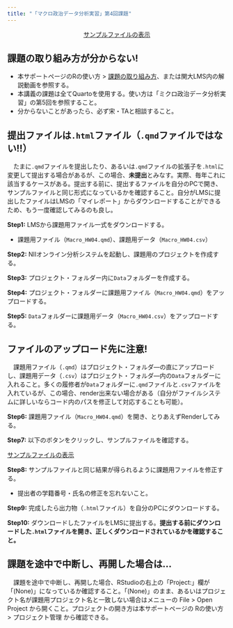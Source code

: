 ```yaml
---
title: "「マクロ政治データ分析実習」第4回課題"
---
```


<center><a href="Data/Macro_HW04_Sample.html" class="btn btn-primary btn-lg" target="_blank" role="button"><i class="bi bi-window"></i> サンプルファイルの表示</a></center>

:::{.callout-important}
## 課題の取り組み方が分からない!

* 本サポートページのRの使い方 > [課題の取り組み方](../intro/homework.qmd)、または関大LMS内の解説動画を参照する。
* 本講義の課題は全てQuartoを使用する。使い方は「ミクロ政治データ分析実習」の第5回を参照すること。
* 分からないことがあったら、必ず宋・TAと相談すること。
:::

:::{.callout-important}
## 提出ファイルは`.html`ファイル（`.qmd`ファイルではない!!）

　たまに`.qmd`ファイルを提出したり、あるいは`.qmd`ファイルの拡張子を`.html`に変更して提出する場合があるが、この場合、**未提出**とみなす。実際、毎年これに該当するケースがある。提出する前に、提出するファイルを自分のPCで開き、サンプルファイルと同じ形式になっているかを確認すること。自分がLMSに提出したファイルはLMSの「マイレポート」からダウンロードすることができるため、もう一度確認してみるのも良し。
:::

**Step1:** LMSから課題用ファイル一式をダウンロードする。

* 課題用ファイル（`Macro_HW04.qmd`）、課題用データ（`Macro_HW04.csv`）

**Step2:** NIIオンライン分析システムを起動し、課題用のプロジェクトを作成する。

**Step3:** プロジェクト・フォルダー内に`Data`フォルダーを作成する。

**Step4:** プロジェクト・フォルダーに課題用ファイル（`Macro_HW04.qmd`）をアップロードする。

**Step5:** `Data`フォルダーに課題用データ（`Macro_HW04.csv`）をアップロードする。

:::{.callout-important}
## ファイルのアップロード先に注意! 

　課題用ファイル（`.qmd`）はプロジェクト・フォルダ―の直にアップロードし、課題用データ（`.csv`）はプロジェクト・フォルダ―内の`Data`フォルダーに入れること。多くの履修者が`Data`フォルダーに`.qmd`ファイルと`.csv`ファイルを入れているが、この場合、render出来ない場合がある（自分がファイルシステムに詳しいならコード内のパスを修正して対応することも可能）。
:::

**Step6:** 課題用ファイル（`Macro_HW04.qmd`）を開き、とりあえずRenderしてみる。

**Step7:** 以下のボタンをクリックし、サンプルファイルを確認する。

<a href="Data/Macro_HW04_Sample.html" class="btn btn-primary btn-sm" target="_blank" role="button"><i class="bi bi-window"></i> サンプルファイルの表示</a>

**Step8:** サンプルファイルと同じ結果が得られるように課題用ファイルを修正する。

* 提出者の学籍番号・氏名の修正を忘れないこと。

**Step9:** 完成したら出力物（`.html`ファイル）を自分のPCにダウンロードする。

**Step10:** ダウンロードしたファイルをLMSに提出する。**提出する前にダウンロードした`.html`ファイルを開き、正しくダウンロードされているかを確認すること。**

:::{.callout-important}
## 課題を途中で中断し、再開した場合は...

　課題を途中で中断し、再開した場合、RStudioの右上の「Project:」欄が「(None)」になっているか確認すること。「(None)」のまま、あるいはプロジェクト名が課題用プロジェクト名と一致しない場合はメニューの File > Open Project から開くこと。プロジェクトの開き方は本サポートページの Rの使い方 > プロジェクト管理 から確認できる。
:::